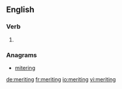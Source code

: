 ==English==

===Verb===
{{head|en}}

# {{present participle of|merit|lang=en}}

===Anagrams===
* [[mitering#English|mitering]]

[[de:meriting]]
[[fr:meriting]]
[[io:meriting]]
[[vi:meriting]]